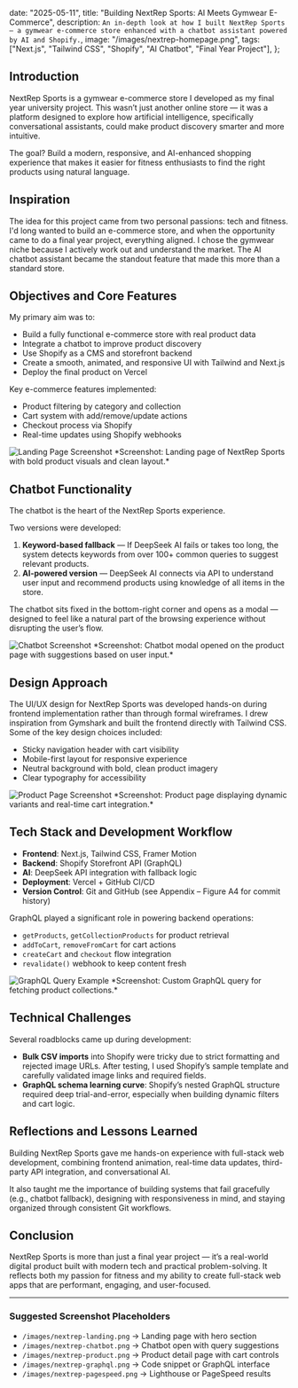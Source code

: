 
  date: "2025-05-11",
  title: "Building NextRep Sports: AI Meets Gymwear E-Commerce",
  description: `An in-depth look at how I built NextRep Sports — a gymwear e-commerce store enhanced with a chatbot assistant powered by AI and Shopify.`,
  image: "/images/nextrep-homepage.png",
  tags: ["Next.js", "Tailwind CSS", "Shopify", "AI Chatbot", "Final Year Project"],
};


## Introduction

NextRep Sports is a gymwear e-commerce store I developed as my final year university project. This wasn’t just another online store — it was a platform designed to explore how artificial intelligence, specifically conversational assistants, could make product discovery smarter and more intuitive.

The goal? Build a modern, responsive, and AI-enhanced shopping experience that makes it easier for fitness enthusiasts to find the right products using natural language.

## Inspiration

The idea for this project came from two personal passions: tech and fitness. I'd long wanted to build an e-commerce store, and when the opportunity came to do a final year project, everything aligned. I chose the gymwear niche because I actively work out and understand the market. The AI chatbot assistant became the standout feature that made this more than a standard store.

## Objectives and Core Features

My primary aim was to:

- Build a fully functional e-commerce store with real product data
- Integrate a chatbot to improve product discovery
- Use Shopify as a CMS and storefront backend
- Create a smooth, animated, and responsive UI with Tailwind and Next.js
- Deploy the final product on Vercel

Key e-commerce features implemented:

- Product filtering by category and collection
- Cart system with add/remove/update actions
- Checkout process via Shopify
- Real-time updates using Shopify webhooks

<Image src="/images/nextrep-landing.png" alt="Landing Page Screenshot" width={1200} height={800} />
*Screenshot: Landing page of NextRep Sports with bold product visuals and clean layout.*

## Chatbot Functionality

The chatbot is the heart of the NextRep Sports experience.

Two versions were developed:

1. **Keyword-based fallback** — If DeepSeek AI fails or takes too long, the system detects keywords from over 100+ common queries to suggest relevant products.
2. **AI-powered version** — DeepSeek AI connects via API to understand user input and recommend products using knowledge of all items in the store.

The chatbot sits fixed in the bottom-right corner and opens as a modal — designed to feel like a natural part of the browsing experience without disrupting the user’s flow.

<Image src="/images/nextrep-chatbot.png" alt="Chatbot Screenshot" width={1200} height={800} />
*Screenshot: Chatbot modal opened on the product page with suggestions based on user input.*

## Design Approach

The UI/UX design for NextRep Sports was developed hands-on during frontend implementation rather than through formal wireframes. I drew inspiration from Gymshark and built the frontend directly with Tailwind CSS. Some of the key design choices included:

- Sticky navigation header with cart visibility
- Mobile-first layout for responsive experience
- Neutral background with bold, clean product imagery
- Clear typography for accessibility

<Image src="/images/nextrep-product.png" alt="Product Page Screenshot" width={1200} height={800} />
*Screenshot: Product page displaying dynamic variants and real-time cart integration.*

## Tech Stack and Development Workflow

- **Frontend**: Next.js, Tailwind CSS, Framer Motion
- **Backend**: Shopify Storefront API (GraphQL)
- **AI**: DeepSeek API integration with fallback logic
- **Deployment**: Vercel + GitHub CI/CD
- **Version Control**: Git and GitHub (see Appendix – Figure A4 for commit history)

GraphQL played a significant role in powering backend operations:

- `getProducts`, `getCollectionProducts` for product retrieval
- `addToCart`, `removeFromCart` for cart actions
- `createCart` and `checkout` flow integration
- `revalidate()` webhook to keep content fresh

<Image src="/images/nextrep-graphql.png" alt="GraphQL Query Example" width={1200} height={800} />
*Screenshot: Custom GraphQL query for fetching product collections.*

## Technical Challenges

Several roadblocks came up during development:

- **Bulk CSV imports** into Shopify were tricky due to strict formatting and rejected image URLs. After testing, I used Shopify’s sample template and carefully validated image links and required fields.
- **GraphQL schema learning curve**: Shopify’s nested GraphQL structure required deep trial-and-error, especially when building dynamic filters and cart logic.

## Reflections and Lessons Learned

Building NextRep Sports gave me hands-on experience with full-stack web development, combining frontend animation, real-time data updates, third-party API integration, and conversational AI.

It also taught me the importance of building systems that fail gracefully (e.g., chatbot fallback), designing with responsiveness in mind, and staying organized through consistent Git workflows.

## Conclusion

NextRep Sports is more than just a final year project — it’s a real-world digital product built with modern tech and practical problem-solving. It reflects both my passion for fitness and my ability to create full-stack web apps that are performant, engaging, and user-focused.

---

### Suggested Screenshot Placeholders

- `/images/nextrep-landing.png` → Landing page with hero section
- `/images/nextrep-chatbot.png` → Chatbot open with query suggestions
- `/images/nextrep-product.png` → Product detail page with cart controls
- `/images/nextrep-graphql.png` → Code snippet or GraphQL interface
- `/images/nextrep-pagespeed.png` → Lighthouse or PageSpeed results
